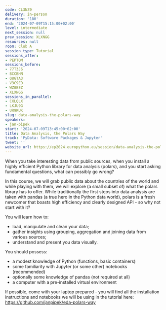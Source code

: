 ```yaml
---
code: CL3NZ9
delivery: in-person
duration: '180'
end: '2024-07-09T15:15:00+02:00'
level: intermediate
next_session: null
prev_session: XLXNGG
resources: null
room: Club A
session_type: Tutorial
sessions_after:
- PEPTQM
sessions_before:
- 77T3JS
- BCCBHN
- Q8GTA3
- V3C9ED
- WZGEEZ
- XLXNGG
sessions_in_parallel:
- CXLQLX
- LKJU9G
- UR9KUK
slug: data-analysis-the-polars-way
speakers:
- jan-pipek
start: '2024-07-09T13:45:00+02:00'
title: Data Analysis, the Polars Way
track: 'PyData: Software Packages & Jupyter'
tweet: ''
website_url: https://ep2024.europython.eu/session/data-analysis-the-polars-way
---
```


When you take interesting data from public sources, when you install a highly efficient Python library for data analysis (polars), and you start asking fundamental questions, what can possibly go wrong?

In this course, we will grab public data about the countries of the world and while playing with them, we will explore (a small subset of) what the polars library has to offer. While traditionally the first steps into data analysis are taken with pandas (a true hero in the Python data world), polars is a fresh newcomer that boasts high efficiency and clearly designed API - so why not start with it?

You will learn how to:

- load, manipulate and clean your data;
- gather insights using grouping, aggregation and joining data from various sources;
- understand and present you data visually.

You should possess:

- a modest knowledge of Python (functions, basic containers)
- some familiarity with Jupyter (or some other) notebooks (recommended)
- optionally some knowledge of pandas (not required at all)
- a computer with a pre-installed virtual environment

If possible, come with your laptop prepared - you will find all the installation instructions and notebooks we will be using in the tutorial here: https://github.com/janpipek/eda-polars-way
